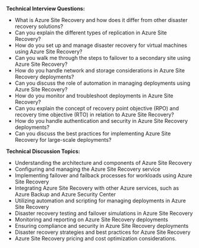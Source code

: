 

**Technical Interview Questions:**
- What is Azure Site Recovery and how does it differ from other disaster recovery solutions?
- Can you explain the different types of replication in Azure Site Recovery?
- How do you set up and manage disaster recovery for virtual machines using Azure Site Recovery?
- Can you walk me through the steps to failover to a secondary site using Azure Site Recovery?
- How do you handle network and storage considerations in Azure Site Recovery deployments?
- Can you discuss the role of automation in managing deployments using Azure Site Recovery?
- How do you monitor and troubleshoot deployments in Azure Site Recovery?
- Can you explain the concept of recovery point objective (RPO) and recovery time objective (RTO) in relation to Azure Site Recovery?
- How do you handle authentication and security in Azure Site Recovery deployments?
- Can you discuss the best practices for implementing Azure Site Recovery for large-scale deployments?

**Technical Discussion Topics:**
- Understanding the architecture and components of Azure Site Recovery
- Configuring and managing the Azure Site Recovery service
- Implementing failover and failback processes for workloads using Azure Site Recovery
- Integrating Azure Site Recovery with other Azure services, such as Azure Backup and Azure Security Center
- Utilizing automation and scripting for managing deployments in Azure Site Recovery
- Disaster recovery testing and failover simulations in Azure Site Recovery
- Monitoring and reporting on Azure Site Recovery deployments
- Ensuring compliance and security in Azure Site Recovery deployments
- Disaster recovery strategies and best practices for Azure Site Recovery
- Azure Site Recovery pricing and cost optimization considerations.